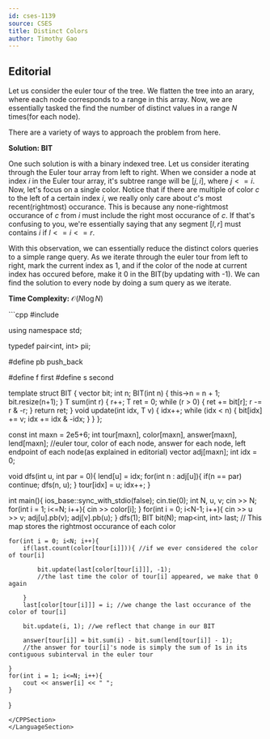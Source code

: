 ```yaml
---
id: cses-1139
source: CSES
title: Distinct Colors
author: Timothy Gao
---
```


## Editorial

Let us consider the euler tour of the tree. We flatten the tree into an arary, where each node corresponds to a range 
in this array. Now, we are essentially tasked the find the number of distinct values in a range $N$ times(for each node).

There are a variety of ways to approach the problem from here.

**Solution: BIT**

One such solution is with a binary indexed tree. Let us consider iterating through the Euler tour array from left to right. 
When we consider a node at index $i$ in the Euler tour array, it's subtree range will be $[j, i]$, where $j<=i$.
Now, let's focus on a single color. Notice that if there are multiple of color $c$ to the left of a certain index $i$,
we really only care about $c$'s most recent(rightmost) occurance. This is because any none-rightmost occurance of $c$
from $i$ must include the right most occurance of $c$. If that's confusing to you, we're essentially saying that 
any segment $[l, r]$ must contains $i$ if $l <= i <= r$. 

With this observation, we can essentially reduce the distinct colors queries to a simple range query. As we iterate
 through the euler tour from left to right, mark the current index as 1, and if the color of the node at current index 
 has occured before, make it 0 in the BIT(by updating with -1). We can find the solution to every node by doing a sum query
 as we iterate.

**Time Complexity:** $\mathcal O(N\log N)$

<LanguageSection>
<CPPSection>
```cpp
#include <bits/stdc++.h>
 
using namespace std;
 
typedef pair<int, int> pii;
 
#define pb push_back
 
#define f first
#define s second

template <typename T>
struct BIT {
		vector<T> bit;
		int n;
		BIT(int n) {
				this->n = n + 1;
				bit.resize(n+1);
		}
		T sum(int r) {
				r++;
				T ret = 0;
				while (r > 0) {
						ret += bit[r];
						r -= r & -r;
				}
				return ret;
		}
		void update(int idx, T v) {
				idx++;
				while (idx < n) {
						bit[idx] += v;
						idx += idx & -idx;
				}
		}
};

const int maxn = 2e5+6;
int tour[maxn], color[maxn], answer[maxn], lend[maxn];
//euler tour, color of each node, answer for each node, left endpoint of each node(as explained in editorial)
vector<int> adj[maxn];
int idx = 0;

void dfs(int u, int par = 0){
	lend[u] = idx;
	for(int n : adj[u]){
		if(n == par) continue;
		dfs(n, u);
	}
	tour[idx] = u; idx++;
}

int main(){
	ios_base::sync_with_stdio(false); cin.tie(0);
	int N, u, v; cin >> N;
	for(int i = 1; i<=N; i++){
		cin >> color[i];
	}
	for(int i = 0; i<N-1; i++){
		cin >> u >> v;
		adj[u].pb(v);
		adj[v].pb(u);
	}
	dfs(1);
	BIT<int> bit(N);
	map<int, int> last;
// This map stores the rightmost occurance of each color

	for(int i = 0; i<N; i++){
		if(last.count(color[tour[i]])){ //if we ever considered the color of tour[i]

			bit.update(last[color[tour[i]]], -1);
			//the last time the color of tour[i] appeared, we make that 0 again

		}
		last[color[tour[i]]] = i; //we change the last occurance of the color of tour[i]

		bit.update(i, 1); //we reflect that change in our BIT

		answer[tour[i]] = bit.sum(i) - bit.sum(lend[tour[i]] - 1);
		//the answer for tour[i]'s node is simply the sum of 1s in its contiguous subinterval in the euler tour

	}
	for(int i = 1; i<=N; i++){
		cout << answer[i] << " ";
	}
}
```
</CPPSection>
</LanguageSection>
